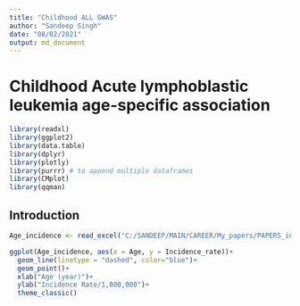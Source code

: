 ```yaml
---
title: "Childhood ALL GWAS"
author: "Sandeep Singh"
date: "08/02/2021"
output: md_document
---
```


# Childhood Acute lymphoblastic leukemia age-specific association 

```r
library(readxl)
library(ggplot2)
library(data.table)
library(dplyr)
library(plotly)
library(purrr) # to append multiple dataframes
library(CMplot)
library(qqman)
```
## Introduction
```r
Age_incidence <- read_excel("C:/SANDEEP/MAIN/CAREER/My_papers/PAPERS_in_PROGRESS/AGE_ALL/Age_incidence_rate.xlsx")
```

```r
ggplot(Age_incidence, aes(x = Age, y = Incidence_rate))+
  geom_line(linetype = "dashed", color="blue")+
  geom_point()+
  xlab("Age (year)")+
  ylab("Incidence Rate/1,000,000")+
  theme_classic()
```

